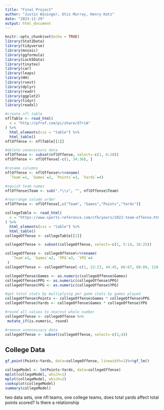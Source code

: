 ```yaml
---
title: "Final Project"
author: "Justin Wininger, Otis Murray, Henry Katz"
date: "2023-11-29"
output: html_document
---
```


```r
knitr::opts_chunk$set(echo = TRUE)
library(Stat2Data)
library(tidyverse)
library(mosaic)
library(ggformula)
library(Lock5Data)
library(tinytex)
library(car)
library(leaps)
library(HH)
library(rvest)
library(dplyr)
library(readr)
library(ggplot2)
library(tidyr)
library(readxl)
```


```r
#create nfl table
nflTable <- read_html(
  x = "http://pfref.com/pi/share/d7riA"
) %>%
  html_elements(css = "table") %>%
  html_table()
nflOffense <- nflTable[[1]]

#delete unnecessary data
nflOffense <- subset(nflOffense, select=-c(1, 6:28))
nflOffense <- nflOffense[-c(1, 34:36), ]

#rename columns 
nflOffense <- nflOffense%>%rename(
  `Team`=1, `Games`=2, `Points`=3, `Yards`=4)

#squish team names
nflOffense$Team <- sub(".*\\s", "", nflOffense$Team)

#rearrange column order
nflOffense <- nflOffense[,c("Team", "Games","Points","Yards")]
```

```r
collegeTable <- read_html(
  x = "https://www.sports-reference.com/cfb/years/2022-team-offense.html"
) %>%
  html_elements(css = "table") %>%
  html_table()
collegeOffense <- collegeTable[[1]]

collegeOffense <- subset(collegeOffense, select=-c(1, 5:14, 16:25))

collegeOffense <- collegeOffense%>%rename(
   `Team`=1, `Games`=2, `PPG`=3, `YPG`=4
 )
collegeOffense <- collegeOffense[-c(1, 22:23, 44:45, 66:67, 88:89, 110:111, 132:133),]

collegeOffense$Games <- as.numeric(collegeOffense$Games)
collegeOffense$PPG <- as.numeric(collegeOffense$PPG)
collegeOffense$YPG <- as.numeric(collegeOffense$YPG)

#get total stats by multiplying per game stats by games played
collegeOffense$Points <- collegeOffense$Games * collegeOffense$PPG
collegeOffense$Yards <- collegeOffense$Games * collegeOffense$YPG

#round all values to nearest whole number
collegeOffense <- collegeOffense %>% 
 mutate_if(is.numeric, round)

#remove unnecessary data
collegeOffense <- subset(collegeOffense, select=-c(3,4))
```

## College Data

```r
gf_point(Points~Yards, data=collegeOffense, linewidth=1)%>%gf_lm()
```

```r
collegeModel <- lm(Points~Yards, data=collegeOffense)
mplot(collegeModel, which=1)
mplot(collegeModel, which=2)
cooksplot(collegeModel)
summary(collegeModel)
```



two data sets, one nfl teams, one college teams, does total yards affect total points scored? Is there a relationship
